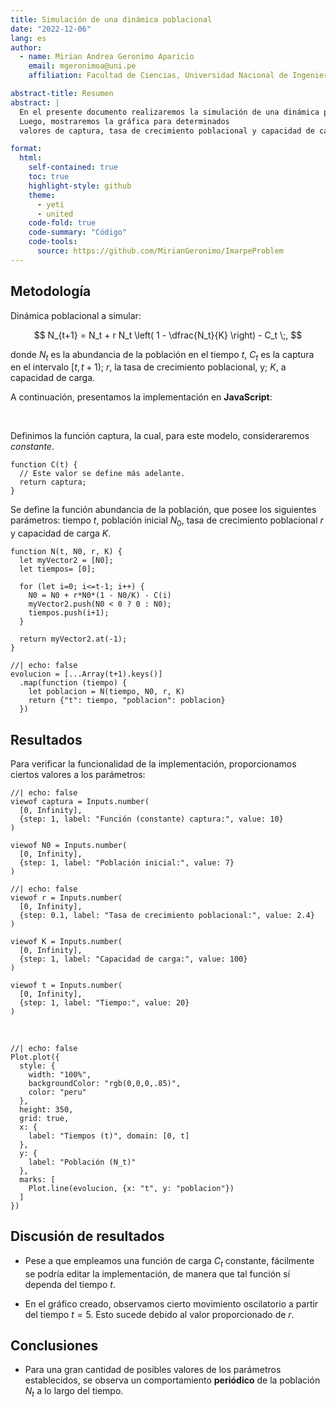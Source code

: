 ```yaml
---
title: Simulación de una dinámica poblacional
date: "2022-12-06"
lang: es
author:
  - name: Mirian Andrea Geronimo Aparicio
    email: mgeronimoa@uni.pe
    affiliation: Facultad de Ciencias, Universidad Nacional de Ingeniería

abstract-title: Resumen
abstract: |
  En el presente documento realizaremos la simulación de una dinámica poblacional usando el lenguaje de programación **JavaScript**.
  Luego, mostraremos la gráfica para determinados 
  valores de captura, tasa de crecimiento poblacional y capacidad de carga.

format:
  html:
    self-contained: true
    toc: true
    highlight-style: github
    theme: 
      - yeti
      - united
    code-fold: true
    code-summary: "Código"
    code-tools: 
      source: https://github.com/MirianGeronimo/ImarpeProblem
---
```


## Metodología

Dinámica poblacional a simular:

$$
N_{t+1} = N_t + r N_t \left( 1 - \dfrac{N_t}{K} \right) - C_t
\;,
$$

donde $N_t$ es la abundancia de la población en el tiempo
$t$, $C_t$ es la captura en el intervalo $[t, t+1)$; $r$,
la tasa de crecimiento poblacional, y; $K$, a capacidad de carga.

A continuación, presentamos la implementación en **JavaScript**:

&nbsp; 

Definimos la función captura, la cual,
para este modelo, consideraremos *constante*.

```ojs
function C(t) {
  // Este valor se define más adelante.
  return captura;
}
```

Se define la función abundancia de la población, 
que posee los siguientes parámetros: 
tiempo $t$, población inicial $N_0$, 
tasa de crecimiento poblacional $r$ y capacidad de carga $K$.

```ojs
function N(t, N0, r, K) {
  let myVector2 = [N0];
  let tiempos= [0];

  for (let i=0; i<=t-1; i++) {
    N0 = N0 + r*N0*(1 - N0/K) - C(i)
    myVector2.push(N0 < 0 ? 0 : N0);
    tiempos.push(i+1);
  }

  return myVector2.at(-1);
}
```

```ojs
//| echo: false
evolucion = [...Array(t+1).keys()]
  .map(function (tiempo) {
    let poblacion = N(tiempo, N0, r, K)
    return {"t": tiempo, "poblacion": poblacion}
  })
```

## Resultados

Para verificar la funcionalidad de la implementación,
proporcionamos ciertos valores a los parámetros:

::: {.grid}

::: {.g-col-6}

```ojs
//| echo: false
viewof captura = Inputs.number(
  [0, Infinity], 
  {step: 1, label: "Función (constante) captura:", value: 10}
)

viewof N0 = Inputs.number(
  [0, Infinity], 
  {step: 1, label: "Población inicial:", value: 7}
)
```

::: 

::: {.g-col-6}

```ojs
//| echo: false
viewof r = Inputs.number(
  [0, Infinity], 
  {step: 0.1, label: "Tasa de crecimiento poblacional:", value: 2.4}
)

viewof K = Inputs.number(
  [0, Infinity], 
  {step: 1, label: "Capacidad de carga:", value: 100}
)

viewof t = Inputs.number(
  [0, Infinity], 
  {step: 1, label: "Tiempo:", value: 20}
)
```

:::
:::

&nbsp;

```ojs
//| echo: false
Plot.plot({
  style: {
    width: "100%",
    backgroundColor: "rgb(0,0,0,.85)",
    color: "peru"
  },
  height: 350,
  grid: true,
  x: {
    label: "Tiempos (t)", domain: [0, t]
  },
  y: {
    label: "Población (N_t)"
  },
  marks: [
    Plot.line(evolucion, {x: "t", y: "poblacion"})
  ]
})
```

## Discusión de resultados

- Pese a que empleamos una función de carga $C_t$ constante, 
fácilmente se podría editar la implementación, de manera que
tal función sí dependa del tiempo $t$.

- En el gráfico creado, observamos cierto movimiento
oscilatorio a partir del tiempo $t = 5$. 
Esto sucede debido al valor proporcionado de $r$.

## Conclusiones

- Para una gran cantidad de posibles valores de los parámetros
establecidos, se observa un comportamiento **periódico**
de la población $N_t$ a lo largo del tiempo.
